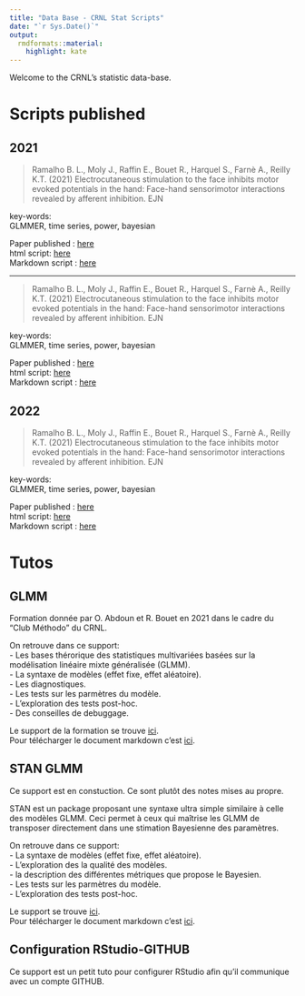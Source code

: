 ```yaml
---
title: "Data Base - CRNL Stat Scripts"
date: "`r Sys.Date()`"
output:
  rmdformats::material:
    highlight: kate
---
```


Welcome to the CRNL's statistic data-base.   

# Scripts published

## 2021

> Ramalho B. L., Moly J., Raffin E., Bouet R., Harquel S., Farnè A., Reilly K.T. (2021) Electrocutaneous stimulation to the face inhibits motor evoked potentials in the hand: Face-hand sensorimotor interactions revealed by afferent inhibition. EJN   

key-words:   
GLMMER, time series, power, bayesian

Paper published : [here](https://pubmed.ncbi.nlm.nih.gov/34796553/)   
html script: [here](Scripts/2021/Ramalho_al_2021.html)    
Markdown script : [here](Scripts/2021/Ramalho_al_2021.Rmd)    

***

> Ramalho B. L., Moly J., Raffin E., Bouet R., Harquel S., Farnè A., Reilly K.T. (2021) Electrocutaneous stimulation to the face inhibits motor evoked potentials in the hand: Face-hand sensorimotor interactions revealed by afferent inhibition. EJN   


key-words:   
GLMMER, time series, power, bayesian

Paper published : [here](https://pubmed.ncbi.nlm.nih.gov/34796553/)   
html script: [here](Scripts/2021/Ramalho_al_2021.html)    
Markdown script : [here](Scripts/2021/Ramalho_al_2021.Rmd)    

## 2022

> Ramalho B. L., Moly J., Raffin E., Bouet R., Harquel S., Farnè A., Reilly K.T. (2021) Electrocutaneous stimulation to the face inhibits motor evoked potentials in the hand: Face-hand sensorimotor interactions revealed by afferent inhibition. EJN   

key-words:   
GLMMER, time series, power, bayesian

Paper published : [here](https://pubmed.ncbi.nlm.nih.gov/34796553/)   
html script: [here](Scripts/2021/Ramalho_al_2021.html)    
Markdown script : [here](Scripts/2021/Ramalho_al_2021.Rmd)    




# Tutos

## GLMM

Formation donnée par O. Abdoun  et R. Bouet en 2021 dans le cadre du "Club Méthodo" du CRNL.   

On retrouve dans ce support:   
- Les bases thérorique des statistiques multivariées basées sur la modélisation linéaire mixte généralisée (GLMM).   
- La syntaxe de modèles (effet fixe, effet aléatoire).   
- Les diagnostiques.    
- Les tests sur les parmètres du modèle.    
- L'exploration des tests post-hoc.   
- Des conseilles de debuggage.   

Le support de la formation se trouve  [ici](Formations/GLMM/MixedModel.html).   
Pour télécharger le document markdown c'est [ici](Formations/GLMM/MixedModel.html).   

## STAN GLMM

Ce support est en constuction. Ce sont plutôt des notes mises au propre.   

STAN est un package proposant une syntaxe ultra simple similaire à celle des modèles GLMM. Ceci permet à ceux qui maîtrise les GLMM de transposer directement dans une stimation Bayesienne des paramètres.    

On retrouve dans ce support:   
- La syntaxe de modèles (effet fixe, effet aléatoire).   
- L'exploration des la qualité des modèles.    
- la description des différentes métriques que propose le Bayesien.   
- Les tests sur les parmètres du modèle.    
- L'exploration des tests post-hoc.   

Le support se trouve  [ici](Formations/GLMM_Stan/STAN_GLMM.html).   
Pour télécharger le document markdown c'est [ici](Formations/GLMM_Stan/STAN_GLMM.Rmd).   


## Configuration RStudio-GITHUB

Ce support est un petit tuto pour configurer RStudio afin qu'il communique avec un compte GITHUB.   

